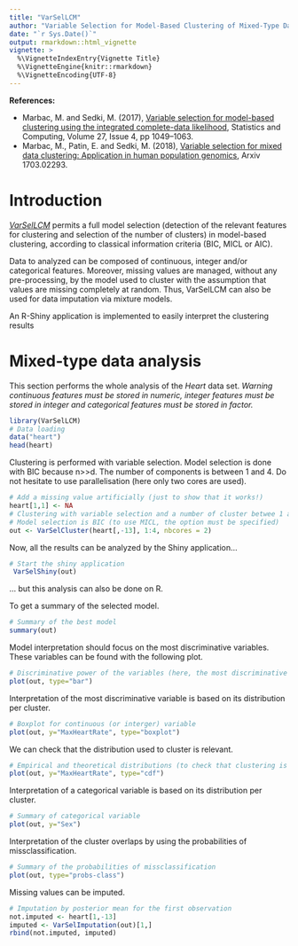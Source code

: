 ```yaml
---
title: "VarSelLCM"
author: "Variable Selection for Model-Based Clustering of Mixed-Type Data Set with  Missing Values"
date: "`r Sys.Date()`"
output: rmarkdown::html_vignette
vignette: >
  %\VignetteIndexEntry{Vignette Title}
  %\VignetteEngine{knitr::rmarkdown}
  %\VignetteEncoding{UTF-8}
---
```




**References:** 

* Marbac, M. and Sedki, M. (2017), [Variable selection for model-based clustering using the integrated complete-data likelihood](https://link.springer.com/article/10.1007/s11222-016-9670-1), Statistics and Computing, Volume 27, Issue 4, pp 1049–1063.
* Marbac, M., Patin, E. and Sedki, M. (2018), [Variable selection for mixed data clustering: Application in human population genomics](https://arxiv.org/abs/1703.02293), Arxiv 1703.02293.

# Introduction
*[VarSelLCM](http://cran.r-project.org/web/packages/VarSelLCM/)* permits a full model selection (detection of the relevant features for clustering and selection of the number of clusters) in model-based clustering, according to classical information criteria (BIC, MICL or AIC).

Data to analyzed can be composed of continuous, integer and/or categorical features. Moreover, missing
values are managed, without any pre-processing, by the model used to cluster with the assumption that
values are missing completely at random. 
Thus, VarSelLCM can also be used for data imputation via mixture models. 

An R-Shiny application is implemented to easily interpret the clustering results


# Mixed-type data analysis

This section performs the whole analysis of the *Heart* data set. *Warning continuous features must be stored in numeric, integer features must be stored in integer and categorical features must be stored in factor.*
```r
library(VarSelLCM)
# Data loading
data("heart")
head(heart)
```

Clustering is performed with variable selection. 
Model selection is done with BIC because n>>d.
The number of components is between 1 and 4.
Do not hesitate to use parallelisation (here only two cores are used).

```r
# Add a missing value artificially (just to show that it works!)
heart[1,1] <- NA
# Clustering with variable selection and a number of cluster betwee 1 and 4
# Model selection is BIC (to use MICL, the option must be specified)
out <- VarSelCluster(heart[,-13], 1:4, nbcores = 2)
```

Now, all the results can be analyzed by the Shiny application...
```r
# Start the shiny application
 VarSelShiny(out)
```

... but this analysis can also be done on R.

To get a summary of the selected model.
```r
# Summary of the best model
summary(out)
```

Model interpretation should focus on the most discriminative variables. 
These variables can be found with the following plot.
```r
# Discriminative power of the variables (here, the most discriminative variable is MaxHeartRate)
plot(out, type="bar")
```

Interpretation of the most discriminative variable is based on its distribution per cluster.
```r
# Boxplot for continuous (or interger) variable
plot(out, y="MaxHeartRate", type="boxplot")
```

We can check that the distribution used to cluster is relevant.
```r
# Empirical and theoretical distributions (to check that clustering is pertinent)
plot(out, y="MaxHeartRate", type="cdf")
```

Interpretation of a categorical variable is based on its distribution per cluster.
```r
# Summary of categorical variable
plot(out, y="Sex")
```

Interpretation of the cluster overlaps by using the probabilities of missclassification.
```r
# Summary of the probabilities of missclassification
plot(out, type="probs-class")
```

Missing values can be imputed.
```r
# Imputation by posterior mean for the first observation
not.imputed <- heart[1,-13]
imputed <- VarSelImputation(out)[1,]
rbind(not.imputed, imputed)
```